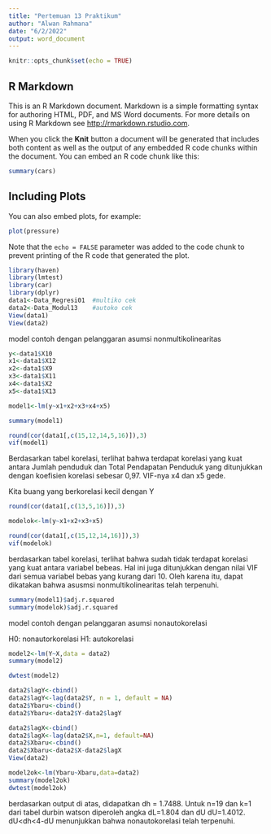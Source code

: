 ---
title: "Pertemuan 13 Praktikum"
author: "Alwan Rahmana"
date: "6/2/2022"
output: word_document
---

```{r setup, include=FALSE}
knitr::opts_chunk$set(echo = TRUE)
```

## R Markdown

This is an R Markdown document. Markdown is a simple formatting syntax for authoring HTML, PDF, and MS Word documents. For more details on using R Markdown see <http://rmarkdown.rstudio.com>.

When you click the **Knit** button a document will be generated that includes both content as well as the output of any embedded R code chunks within the document. You can embed an R code chunk like this:

```{r cars}
summary(cars)
```

## Including Plots

You can also embed plots, for example:

```{r pressure, echo=FALSE}
plot(pressure)
```

Note that the `echo = FALSE` parameter was added to the code chunk to prevent printing of the R code that generated the plot.


```{r}
library(haven)
library(lmtest)
library(car)
library(dplyr)
data1<-Data_Regresi01  #multiko cek
data2<-Data_Modul13    #autoko cek
View(data1)
View(data2)
```

model contoh dengan pelanggaran asumsi nonmultikolinearitas

```{r}
y<-data1$X10
x1<-data1$X12
x2<-data1$X9
x3<-data1$X11
x4<-data1$X2
x5<-data1$X13

model1<-lm(y~x1+x2+x3+x4+x5)

summary(model1)
```
```{r}
round(cor(data1[,c(15,12,14,5,16)]),3)
vif(model1)
```
Berdasarkan tabel korelasi, terlihat bahwa terdapat korelasi yang kuat antara Jumlah penduduk dan Total Pendapatan Penduduk yang ditunjukkan dengan koefisien korelasi sebesar 0,97. VIF-nya x4 dan x5 gede.

Kita buang yang berkorelasi kecil dengan Y

```{r}
round(cor(data1[,c(13,5,16)]),3)
```


```{r}
modelok<-lm(y~x1+x2+x3+x5)

round(cor(data1[,c(15,12,14,16)]),3)
vif(modelok)
```
berdasarkan tabel korelasi, terlihat bahwa sudah tidak terdapat korelasi yang kuat antara variabel bebeas. Hal ini juga ditunjukkan dengan nilai VIF dari semua variabel bebas yang kurang dari 10. Oleh karena itu, dapat dikatakan bahwa asusmsi nonmultikolinearitas telah terpenuhi.

```{r}
summary(model1)$adj.r.squared
summary(modelok)$adj.r.squared
```
model contoh dengan pelanggaran asumsi nonautokorelasi

H0: nonautorkorelasi
H1: autokorelasi
```{r}
model2<-lm(Y~X,data = data2)
summary(model2)
```

```{r}
dwtest(model2)

```

```{r}
data2$lagY<-cbind()
data2$lagY<-lag(data2$Y, n = 1, default = NA)
data2$Ybaru<-cbind()
data2$Ybaru<-data2$Y-data2$lagY

data2$lagX<-cbind()
data2$lagX<-lag(data2$X,n=1, default=NA)
data2$Xbaru<-cbind()
data2$Xbaru<-data2$X-data2$lagX
View(data2)

model2ok<-lm(Ybaru~Xbaru,data=data2)
summary(model2ok)
dwtest(model2ok)
```
berdasarkan output di atas, didapatkan dh = 1.7488. Untuk n=19 dan k=1 dari tabel durbin watson diperoleh angka dL=1.804 dan dU dU=1.4012. dU<dh<4-dU menunjukkan bahwa nonautokorelasi telah terpenuhi.
```{r}

```

